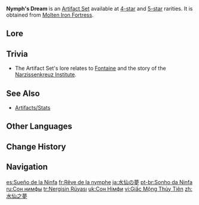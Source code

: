 {{Artifact Set Infobox
|id        = 525
|flower    = Odyssean Flower
|plume     = Wicked Mage's Plumule
|sands     = Nymph's Constancy
|goblet    = Heroes' Tea Party
|circlet   = Fell Dragon's Monocle
|2pcBonus  = {{Color|[[Hydro DMG Bonus]]}} +15%
|4pcBonus  = After [[Normal Attack|Normal, Charged, and Plunging Attacks]], [[Elemental Skill]]s, and [[Elemental Burst]]s hit opponents, 1 stack of Mirrored Nymph will be triggered, lasting 8s. When under the effect of 1, 2, or 3 or more Mirrored Nymph stacks, [[ATK]] will be increased by 7%/16%/25%, and {{Color|Hydro DMG}} will be increased by 4%/9%/15%. Mirrored Nymph created by Normal, Charged, and Plunging Attacks, Elemental Skills, and Elemental Bursts exist independently.
|eff_att1  = Elemental DMG Bonus
|eff_att2  = Hydro DMG Bonus
|eff_att3  = ATK Increase
|source4.1 = [[Molten Iron Fortress]]
|source5.1 = [[Molten Iron Fortress]]
|source5.2 = [[Artifact Strongbox: Nymph's Dream]]
}}
'''Nymph's Dream''' is an [[Artifact Set]] available at [[:Category:4-Star Artifacts|4-star]] and [[:Category:5-Star Artifacts|5-star]] rarities. It is obtained from [[Molten Iron Fortress]].
<!--
==Gameplay Notes==
-->
==Lore==
{{Artifact Lore}}

==Trivia==
*The Artifact Set's lore relates to [[Fontaine]] and the story of the [[Narzissenkreuz Institute]].

==See Also==
*[[Artifacts/Stats]]

==Other Languages==
{{Other Languages
|en        = Nymph's Dream
|zhs       = 水仙之梦
|zhs_rm    = Shuǐxiān zhī Mèng
|zht       = 水仙之夢
|zht_rm    = Shuǐxiān zhī Mèng
|zh_tl     = 
|ja        = 水仙の夢
|ja_rm     = Suisen no Yume
|ja_tl     = 
|ko        = 님프<->의 꿈
|ko_tl     = Nymph's Dream
|es        = Sueño de la Ninfa
|es_tl     = Dream of the Nymph
|fr        = Rêve de la nymphe
|fr_tl     = The Nymph's Dream
|ru        = Сон нимфы
|ru_tl     = Nymph's Dream
|th        = Nymph's Dream
|vi        = Giấc Mộng Thủy Tiên
|vi_tl     = 
|de        = Traum der Narzisse
|de_tl     = Dream of the {{w|Daffodil}}
|id        = Nymph's Dream
|pt        = Sonho da Ninfa
|pt_tl     = Dream of the Nymph
|tr        = Nergisin Rüyası
|tr_tl     = Narcissus' Dream
|it        = Sogno della ninfa
|it_tl     = Nymph's Dream
}}

==Change History==
{{Change History|3.6}}

==Navigation==
{{Artifact Navbox}}

[[es:Sueño de la Ninfa]]
[[fr:Rêve de la nymphe]]
[[ja:水仙の夢]]
[[pt-br:Sonho da Ninfa]]
[[ru:Сон нимфы]]
[[tr:Nergisin Rüyası]]
[[uk:Сон Німфи]]
[[vi:Giấc Mộng Thủy Tiên]]
[[zh:水仙之夢]]